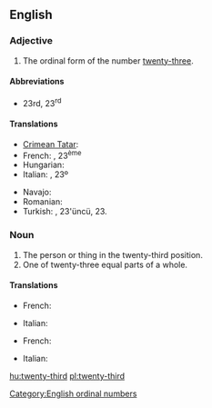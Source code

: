 ==English==

===Adjective===
{{en-adj|-}}

# The ordinal form of the number [[twenty-three]].

====Abbreviations====
* 23rd, 23<sup>rd</sup>

====Translations====
{{trans-top|the ordinal form of the number twenty-three}}
* [[Crimean Tatar]]: {{tø|crh|yigirmi üçünci}}
* French: {{t|fr|vingt-troisième}}, 23<sup>ème</sup>
* Hungarian: {{t+|hu|huszonharmadik}}
* Italian: {{t|it|ventitreesimo}}, 23º
{{trans-mid}}
* Navajo: {{tø|nv|naadįįtááʼ góneʼ}}
* Romanian: {{t|ro|douăzeci și treilea}}
* Turkish: {{t|tr|yirmi üçüncü}}, 23'üncü, 23.
{{trans-bottom}}

===Noun===
{{en-noun}}

# The person or thing in the twenty-third position.
# One of twenty-three equal parts of a whole.

====Translations====
{{trans-top|person or thing in the twenty-third position}}
* French: {{t|fr|vingt-troisième|m|f}}
{{trans-mid}}
* Italian: {{t|it|ventitreesimo|m}}
{{trans-bottom}}

{{trans-top|one of twenty-three equal parts of a whole}}
* French: {{t|fr|vingt-troisième|m}}
{{trans-mid}}
* Italian: {{t|it|ventitreesimo|m}}
{{trans-bottom}}

[[Category:English ordinal numbers]]

[[hu:twenty-third]]
[[pl:twenty-third]]